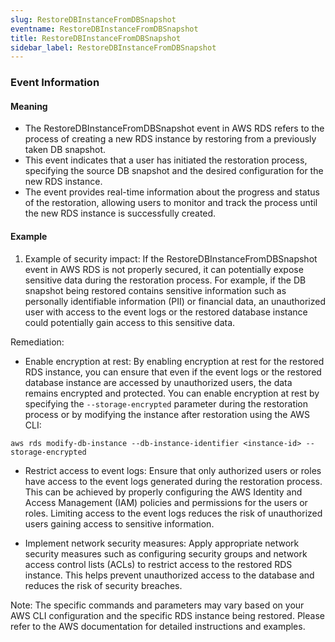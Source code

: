 ```yaml
--- 
slug: RestoreDBInstanceFromDBSnapshot
eventname: RestoreDBInstanceFromDBSnapshot
title: RestoreDBInstanceFromDBSnapshot
sidebar_label: RestoreDBInstanceFromDBSnapshot
---
```

                       
### Event Information

#### Meaning

- The RestoreDBInstanceFromDBSnapshot event in AWS RDS refers to the process of creating a new RDS instance by restoring from a previously taken DB snapshot.
- This event indicates that a user has initiated the restoration process, specifying the source DB snapshot and the desired configuration for the new RDS instance.
- The event provides real-time information about the progress and status of the restoration, allowing users to monitor and track the process until the new RDS instance is successfully created.

#### Example

1. Example of security impact: If the RestoreDBInstanceFromDBSnapshot event in AWS RDS is not properly secured, it can potentially expose sensitive data during the restoration process. For example, if the DB snapshot being restored contains sensitive information such as personally identifiable information (PII) or financial data, an unauthorized user with access to the event logs or the restored database instance could potentially gain access to this sensitive data.

Remediation:
- Enable encryption at rest: By enabling encryption at rest for the restored RDS instance, you can ensure that even if the event logs or the restored database instance are accessed by unauthorized users, the data remains encrypted and protected. You can enable encryption at rest by specifying the `--storage-encrypted` parameter during the restoration process or by modifying the instance after restoration using the AWS CLI:
```
aws rds modify-db-instance --db-instance-identifier <instance-id> --storage-encrypted
```

- Restrict access to event logs: Ensure that only authorized users or roles have access to the event logs generated during the restoration process. This can be achieved by properly configuring the AWS Identity and Access Management (IAM) policies and permissions for the users or roles. Limiting access to the event logs reduces the risk of unauthorized users gaining access to sensitive information.

- Implement network security measures: Apply appropriate network security measures such as configuring security groups and network access control lists (ACLs) to restrict access to the restored RDS instance. This helps prevent unauthorized access to the database and reduces the risk of security breaches.

Note: The specific commands and parameters may vary based on your AWS CLI configuration and the specific RDS instance being restored. Please refer to the AWS documentation for detailed instructions and examples.


 